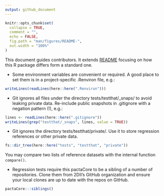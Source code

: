 ```yaml
---
output: github_document
---
```


```r
knitr::opts_chunk$set(
  collapse = TRUE,
  comment = "",
  echo = FALSE,
  fig.path = "man/figures/README-",
  out.width = "100%"
)
```

This document guides contributors. It extends
[README](https://github.com/2DegreesInvesting/pactaCore/blob/main/README.md)
focusing on how this R package differs form a standard one.

* Some environment variables are convenient or required. A good place to set
them is in a project-specific .Renviron file, e.g.:

```r
writeLines(readLines(here::here(".Renviron")))
```

* Git ignores all files under the directory tests/testthat/_snaps/ to avoid
leaking private data. Re-include public snapshots in .gitignore with a negation
pattern (!), e.g.:

```r
lines <- readLines(here::here(".gitignore"))
writeLines(grep("testthat/_snaps", lines, value = TRUE))
```

* Git ignores the directory tests/testthat/private/. Use it to store regression
references or other private data.

```r
fs::dir_tree(here::here("tests", "testthat", "private"))
```

You may compare two lists of reference datasets with the internal function `compare()`.

* Regression tests require this pactaCore to be a sibling of a number of
repositories. Clone them from 2DII's GitHub organization and ensure your local
clones are up to date with the repos on GitHub.

```r
pactaCore:::siblings()
```

